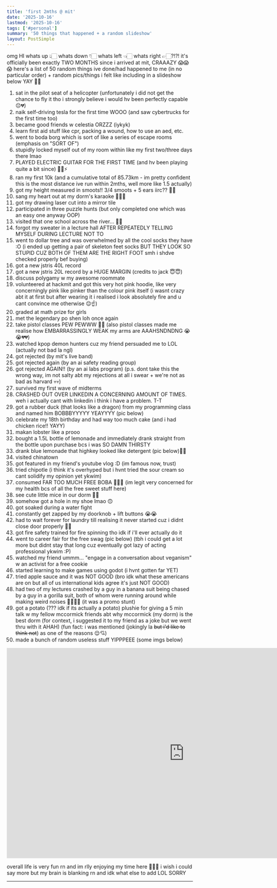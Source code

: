 ```yaml
---
title: 'first 2mths @ mit'
date: '2025-10-16'
lastmod: '2025-10-16'
tags: ['#personal']
summary: '50 things that happened + a random slideshow'
layout: PostSimple
---
```


omg HI whats up 👆🏻 whats down 👇🏻 whats left 👈🏻 whats right 👉🏻?!?! it's officially been exactly TWO MONTHS since i arrived at mit, CRAAAZY 😱😱😱 here's a list of 50 random things ive done/had happened to me (in no particular order) + random pics/things i felt like including in a slideshow below YAY 🤠🤠 

1. sat in the pilot seat of a helicopter (unfortunately i did not get the chance to fly it tho i strongly believe i would hv been perfectly capable 😔💔)
2. naik self-driving tesla for the first time WOOO (and saw cybertrucks for the first time too)
3. became good friends w celestia ORZZZ (iykyk)
4. learn first aid stuff like cpr, packing a wound, how to use an aed, etc.
5. went to boda borg which is sort of like a series of escape rooms (emphasis on "SORT OF")
6. stupidly locked myself out of my room within like my first two/three days there lmao
7. PLAYED ELECTRIC GUITAR FOR THE FIRST TIME (and hv been playing quite a bit since) 🎸🔥⚡
8. ran my first 10k (and a cumulative total of 85.73km - im pretty confident this is the most distance ive run within 2mths, well more like 1.5 actually)
9. got my height measured in smoots!! 3/4 smoots + 5 ears iirc?? 👂🏻
10. sang my heart out at my dorm's karaoke 🤟🏻🎤
11. got my drawing laser cut into a mirror tile
12. participated in three puzzle hunts (but only completed one which was an easy one anyway OOP)
13. visited that one school across the river... 😬🤢
14. forgot my sweater in a lecture hall AFTER REPEATEDLY TELLING MYSELF DURING LECTURE NOT TO
15. went to dollar tree and was overwhelmed by all the cool socks they have :O (i ended up getting a pair of skeleton feet socks BUT THEY LOOK SO STUPID CUZ BOTH OF THEM ARE THE RIGHT FOOT smh i shdve checked properly bef buying)
16. got a new jstris 40L record
17. got a new jstris 20L record by a HUGE MARGIN (credits to jack 😇😇)
18. discuss polygamy w my awesome roommate
19. volunteered at hackmit and got this very hot pink hoodie, like very concerningly pink like pinker than the colour pink itself (i wasnt crazy abt it at first but after wearing it i realised i look absolutely fire and u cant convince me otherwise 😌☝️)
20. graded at math prize for girls
21. met the legendary po shen loh once again
22. take pistol classes PEW PEWWW 🔫🔫 (also pistol classes made me realise how EMBARRASSINGLY WEAK my arms are AAAHSNDNDNG 😭😭💔💔)
23. watched kpop demon hunters cuz my friend persuaded me to LOL (actually not bad la ngl)
24. got rejected (by mit's live band)
25.  got rejected again (by an ai safety reading group)
26.  got rejected AGAIN!! (by an ai labs program) (p.s. dont take this the wrong way, im not salty abt my rejections at all i swear + we're not as bad as harvard 💀💀)
27.  survived my first wave of midterms
28.  CRASHED OUT OVER LINKEDIN A CONCERNING AMOUNT OF TIMES. weh i actually cant with linkedin i think i have a problem. T-T
29.  got a rubber duck (that looks like a dragon) from my programming class and named him BOBBBYYYYY YEAYYYY (pic below)
30.  celebrate my 18th birthday and had way too much cake (and i had chicken rice!! YAYY)
31.  makan lobster like a prooo
32.  bought a 1.5L bottle of lemonade and immediately drank straight from the bottle upon purchase bcs i was SO DAMN THIRSTY
33.  drank blue lemonade that highkey looked like detergent (pic below)👍🏻
34.  visited chinatown
35.  got featured in my friend's youtube vlog :D (im famous now, trust)
36.  tried chipotle (i think it's overhyped but i hvnt tried the sour cream so cant solidify my opinion yet ykwim)
37.  consumed FAR TOO MUCH FREE BOBA 🤡🤡🤡 (im legit very concerned for my health bcs of all the free sweet stuff here) 
38.  see cute little mice in our dorm 🥰🥰
39.  somehow got a hole in my shoe lmao 🙃
40.  got soaked during a water fight 
41.  constantly get zapped by my doorknob + lift buttons 😭😭
42.  had to wait forever for laundry till realising it never started cuz i didnt close door properly 🧠💥
43.  got fire safety trained for fire spinning tho idk if i'll ever actually do it 
44.  went to career fair for the free swag (pic below) (tbh i could get a lot more but didnt stay that long cuz eventually got lazy of acting professional ykwim :P)
45.  watched my friend ummm... "engage in a conversation about veganism" w an activist for a free cookie
46.  started learning to make games using godot (i hvnt gotten far YET)
47.  tried apple sauce and it was NOT GOOD (bro idk what these americans are on but all of us international kids agree it's just NOT GOOD)
48. had two of my lectures crashed by a guy in a banana suit being chased by a guy in a gorilla suit, both of whom were running around while making weird noises 🍌🍌🦍🦍 (it was a promo stunt)
49. got a potato (??? idk if its actually a potato) plushie for giving a 5 min talk w my fellow mccormick friends abt why mccormick (my dorm) is the best dorm (for context, i suggested it to my friend as a joke but we went thru with it AHAH) (fun fact: i was mentioned (jokingly la ~~but i'd like to think not~~) as one of the reasons 😌💘)
50. made a bunch of random useless stuff YIPPPEEE (some imgs below)

<iframe src="https://docs.google.com/presentation/d/e/2PACX-1vQBALflgct4Rx_GRDHve1qYB9Qp9D31-nOU4F56_yXp-SzIS0I4TjPGjkDj8uxuK7JAMujRz4erYWPq/pubembed?start=true&loop=true&delayms=3000" frameborder="0" width="960" height="569" allowfullscreen="true" mozallowfullscreen="true" webkitallowfullscreen="true"></iframe>

overall life is very fun rn and im rlly enjoying my time here 🥳🥳🔥 i wish i could say more but my brain is blanking rn and idk what else to add LOL SORRY

---

<script async src="https://talk.hyvor.com/embed/embed.js" type="module"></script>
<hyvor-talk-comments website-id="11281" page-id="https://leia-mayssa.vercel.app/blog/first-2mths-at-mit"></hyvor-talk-comments>
